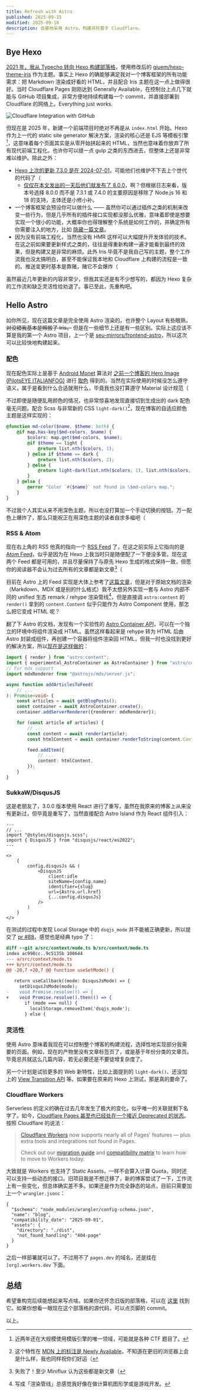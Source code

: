 ```yaml
---
title: Refresh with Astro
published: 2025-09-15
modified: 2025-09-18
description: 自豪地采用 Astro，构建并托管于 Cloudflare。
---
```


## Bye Hexo

[2021 年，我从 Typecho 转向 Hexo 构建部落格](/archives/new-blog)，使用修改后的 [giuem/hexo-theme-iris](https://github.com/giuem/hexo-theme-iris) 作为主题。事实上 Hexo 的确能够满足我对一个博客框架的所有功能需求：把 Markdown 渲染成好看的 HTML，并且配合 Iris 主题在这一点上做得很好。当时 Cloudflare Pages 刚刚达到 Generally Available，在控制台上点几下就能与 GitHub 项目集成，非常方便地持续构建每一个 commit，并直接部署到 Cloudflare 的网络上。Everything just works.

![Cloudflare Integration with GitHub](https://i.dawnlab.me/50e06b3884da4c6c3e22dbbcd7c20941.png)

但现在是 2025 年，新建一个前端项目时绝对不再是从 `index.html` 开始。Hexo 作为上一代的 static site generator 解决方案，渲染的核心还是 EJS 等模板引擎[^template-engine]，这意味着每个页面其实是从零开始拼起来的 HTML，当然也意味着你放弃了所有现代前端工程化。也许你可以缝一点 gulp 之类的东西进去，但整体上还是非常难以维护。除此之外：

- [Hexo 上次的更新 7.3.0 是在 2024-07-01](https://github.com/hexojs/hexo/releases/tag/v7.3.0)，可能他们也维护不下去上个世代的代码了（
  - [仅仅在本文发出的一天后他们就发布了 8.0.0](https://github.com/hexojs/hexo/releases/tag/v8.0.0)，啊？但根据日志来看，版本号选择 8.0.0 而不是 7.3.1 或 7.4.0 的主要原因是移除了 Node.js 16 和 18 的支持，主体还是小修小补。
- 一个博客框架会预设你可以做什么 —— 虽然你可以通过插件之类的机制来改变一些行为，但是几乎所有的插件接口实现都没那么优雅，意味着即使是想要实现一个很小的功能，大概率你也得理解整个系统是如何工作的，并确定所有你需要注入的地方，比如 [隐藏一篇文章](https://prinsss.github.io/hexo-plugin-to-make-posts-sage-unlisted/)。
- 因为没有前端工程化，当然也没有 HMR 这样可以大幅提升开发体验的技术。在这之前如果要更新样式之类的，往往是得重新构建一遍才能看到最终的效果，但是构建又是非常的麻烦。此外 Iris 毕竟不是我自己写的主题，整个工作流我也没太搞明白，甚至不能保证我本地和 Cloudflare 上构建的流程是一致的。推送变更时基本是靠赌，赌它不会爆炸（

[^template-engine]: 近两年还在大规模使用模版引擎的唯一领域，可能就是各种 CTF 题目了。

虽然最近几年更新的内容非常少，但我其实还是有不少想写的，都因为 Hexo 复杂的工作流和缺乏灵活性给劝退了。事已至此，先重构吧。

## Hello Astro

如你所见，现在这篇文章是完全使用 Astro 渲染的。也许整个 Layout 有些眼熟，~~对没错我基本是照搬了 Iris，~~ 但是在一些细节上还是有一些区别。实际上这应该不算是我的第一个 Astro 项目，上一个是 [seu-mirrors/frontend-astro](https://github.com/seu-mirrors/frontend-astro)，所以这次可以比较快地构建起来。

### 配色

现在配色实际上是基于 [Android Monet](https://siddroid.com/post/android/chasing-monet-inside-the-android-framework/) 算法对 [之前一个博客的 Hero Image (PilotsEYE ITALIANFOG)](https://pilotseye.tv/wp-content/gallery/italianfog/pilotseye_italianfog_2560.jpg) 进行 [取色](https://material-foundation.github.io/material-theme-builder/) 得到的。当然在实际使用的时候没怎么遵守语义，属于是看到什么合适就用什么，毕竟我也没打算遵守 Material 设计规范（

不过即使是随便乱用颜色的情况，也非常惊喜地发现直接切到生成出的 dark 配色毫无问题。配合 Scss 与非常新的 CSS `light-dark()`[^light-dark]，现在博客的自适应颜色主题是这样实现的：

[^light-dark]: 这个特性在 [MDN 上的标注是 Newly Available](https://developer.mozilla.org/en-US/docs/Web/CSS/color_value/light-dark#browser_compatibility)，不知道在更旧的浏览器上会是什么样，我也同样祝你们好运（

```scss
@function md-color($name, $theme: both) {
    @if map.has-key($md-colors, $name) {
        $colors: map.get($md-colors, $name);
        @if $theme == light {
            @return list.nth($colors, 1);
        } @else if $theme == dark {
            @return list.nth($colors, 2);
        } @else {
            @return light-dark(list.nth($colors, 1), list.nth($colors, 2));
        }
    } @else {
        @error "Color `#{$name}` not found in \$md-colors map.";
    }
}
```

不过我个人其实从来不用深色主题，所以也没打算加一个手动切换的按钮。万一配色上爆炸了，那么只能祝正在用深色主题的读者自求多福吧（

### RSS & Atom

现在右上角的 RSS 他真的指向一个 [RSS Feed](/rss.xml) 了，在这之前实际上它指向的是 [Atom Feed](/atom.xml)，似乎是因为在 Hexo 上我当时只是随便配了一下便没多管。现在这两个 Feed 都是可用的，并且尽量保持了与原先 Hexo 生成的格式保持一致，但愿你的阅读器不会认为过去所有的文章都是新文章[^rss-reader]（

[^rss-reader]: 失败了！至少 Miniflux 认为这些都是新文章（

目前在 Astro 上的 Feed 实现是大体上参考了[这篇文章](https://gsong.dev/articles/astro-feed-unified/)，但是对于原始文档的渲染（Markdown、MDX 或是别的什么格式）我不太想另外实现一套与 Astro 内部不同的 unified 生态 remark / rehype 渲染管线[^pipeline]，但是直接调 `astro:content` 的 `render()` 拿到的 `content.Content` 似乎只能作为 Astro Component 使用，那怎么把它变成 HTML 呢？

翻了下 Astro 的文档，发现有一个实验性的 [Astro Container API](https://docs.astro.build/en/reference/container-reference/)，可以在一个独立的环境中将组件渲染成 HTML。虽然这样看起来是 rehype 转为 HTML 后由 Astro 封装成组件，再创建一个容器将组件渲染回 HTML，但我一时也没找到更好的解决方案，所以[现在是这样做的](https://github.com/idawnlight/blog-astro/blob/220f29a541ad6b1d88c37490ccb6ae61ae5ba0ce/src/lib/feeds.ts#L40-L64)：

```typescript
import { render } from "astro:content";
import { experimental_AstroContainer as AstroContainer } from "astro/container";
// For mdx support
import mdxRenderer from "@astrojs/mdx/server.js";

async function addArticlesToFeed(
    // ...
): Promise<void> {
    const articles = await getBlogPosts();
    const container = await AstroContainer.create();
    container.addServerRenderer({renderer: mdxRenderer});

    for (const article of articles) {
        // ...
        const content = await render(article);
        const htmlContent = await container.renderToString(content.Content);

        feed.addItem({
            // ...
            content: htmlContent,
        });
    }
}
```

[^pipeline]: 写成「渲染管线」总感觉我好像在做计算机图形学或是游戏开发。

### SukkaW/DisqusJS

这是老朋友了，3.0.0 版本使用 React 进行了重写，虽然在我原来的博客上从来没有更新过，但毕竟是重写了，当然直接配合 Astro Island 作为 React 组件引入：

```astro
---
// ...
import "@styles/disqusjs.scss";
import { DisqusJS } from "disqusjs/react/es2022";
---

<>
    {
        config.disqusJs && (
            <DisqusJS
                client:idle
                siteName={config.name}
                identifier={slug}
                url={Astro.url.href}
                {...config.disqusJs}
            />
        )
    }
</>
```

在测试的过程中发现 Local Storage 中的 `dsqjs_mode` 并不能被正确更新，所以提交了 [pr #88](https://github.com/SukkaW/DisqusJS/pull/88)，感觉也是经典 typo 了：

```diff
diff --git a/src/context/mode.ts b/src/context/mode.ts
index ac998cc..9c5135b 100644
--- a/src/context/mode.ts
+++ b/src/context/mode.ts
@@ -20,7 +20,7 @@ function useSetMode() {
 
   return useCallback((mode: DisqusJsMode) => {
     setDisqusJsMode(mode);
-    void Promise.resolve(() => {
+    void Promise.resolve().then(() => {
       if (mode === null) {
         localStorage.removeItem('dsqjs_mode');
       } else {
```

### 灵活性

使用 Astro 意味着我现在可以控制整个博客的构建流程，选择性地实现部分我需要的页面。例如，现在的产物里没有文章标签页了，或是基于年份分类的文章页。毕竟总共就这么几篇内容，若无必要还是不要徒增复杂度了。

另一个计划是试验更多的 Web 新特性，比如上面提到的 `light-dark()`、还没加上的 [View Transition API](https://developer.mozilla.org/en-US/docs/Web/API/View_Transition_API) 等。如果要在原来的 Hexo 上测试，那是真的要命了。

### Cloudflare Workers

Serverless 的定义的确在过去几年发生了极大的变化，似乎唯一的关联就剩下名字了。如今，[Cloudflare Pages 甚至也已经处在一个接近 Deprecated 的状态](https://developers.cloudflare.com/workers/static-assets/migration-guides/migrate-from-pages/)。按照 Cloudflare 的说法：

> [Cloudflare Workers](https://developers.cloudflare.com/workers/static-assets/) now supports nearly all of Pages' features — plus extra tools and integrations not found in Pages.
> 
> Check out our [migration guide](https://developers.cloudflare.com/workers/static-assets/migrate-from-pages/) and [compatibility matrix](https://developers.cloudflare.com/workers/static-assets/migrate-from-pages/#compatibility-matrix) to learn how to move to Workers today.

大致就是 Workers 也支持了 Static Assets，一样不会算入计算 Quota，同时还可以支持一些动态的接口。旧项目我是不想迁移了，新的博客尝试了一下，工作流上有一些变化，但总体确实差不多。如果还是作为完全静态的站点，目前只需要加上一个 `wrangler.jsonc`：

```jsonc
{
  "$schema": "node_modules/wrangler/config-schema.json",
  "name": "blog",
  "compatibility_date": "2025-09-01",
  "assets": {
    "directory": "./dist",
    "not_found_handling": "404-page"
  }
}
```

之后一样部署就可以了。不过用不了 `pages.dev` 的域名，还是挂在 `[org].workers.dev` 下面。

## 总结

希望重构完后续能想起来写点啥。如果你还怀念旧版的部落格，可以在 [这里](https://dawn-blog.pages.dev/) 找到它。如果你想看一眼现在这个部落格的源代码，可以点页脚的 commit。

以上。